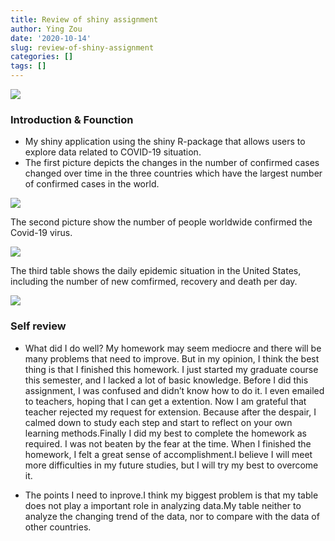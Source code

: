 ```yaml
---
title: Review of shiny assignment
author: Ying Zou
date: '2020-10-14'
slug: review-of-shiny-assignment
categories: []
tags: []
---
```

![](/img/3.jpg)


### Introduction & Founction

* My shiny application using the shiny R-package that allows users to explore data related to COVID-19 situation.
* The first picture depicts the changes in the number of confirmed cases changed over time in the three countries which have the largest number of confirmed cases in the world.

![](/img/2.png)

The second picture show the number of people worldwide confirmed the Covid-19 virus.

![](/img/4.png)

The third table shows the daily epidemic situation in the United States, including the number of new comfirmed, recovery and death per day.

![](/img/5.png)



### Self review

* What did I do well?
My homework may seem mediocre and there will be many problems that need to improve. But in my opinion, I think the best thing is that I finished this homework. I just started my graduate course this semester, and I lacked a lot of basic knowledge. Before I did this assignment, I was confused and didn't know how to do it. I even emailed to teachers, hoping that I can get a extention. Now I am grateful that teacher rejected my request for extension. Because after the despair, I calmed down to study each step and start to reflect on your own learning methods.Finally I did my best to complete the homework as required. I was not beaten by the fear at the time. When I finished the homework, I felt a great sense of accomplishment.I believe I will meet more difficulties in my future studies, but I will try my best to overcome it.

* The points I need to inprove.I think my biggest problem is that my table does not play a important role in analyzing data.My table neither to analyze the changing trend of the data, nor to compare with the data of other countries.


